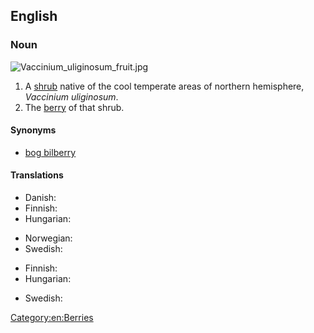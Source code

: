 {{wikipedia|vaccinium uliginosum}}
==English==

===Noun===
[[File:Vaccinium_uliginosum_fruit.jpg|thumb|right]]
{{en-noun|sg=[[northern]] [[bilberry]]|northern bilberries}}

# A [[shrub]] native of the cool temperate areas of northern hemisphere, ''Vaccinium uliginosum''.
# The [[berry]] of that shrub.

====Synonyms====
* [[bog bilberry]]

====Translations====
{{trans-top|shrub}}
* Danish: {{t|da|mose-bølle}}
* Finnish: {{t-|fi|juolukka}}
* Hungarian: {{t|hu|hamvas áfonya}}
{{trans-mid}}
* Norwegian: {{t|no|blokkebær|n}}
* Swedish: {{t+|sv|odon|n}}
{{trans-bottom}}

{{trans-top|berry}}
* Finnish: {{t-|fi|juolukka}}
* Hungarian: {{t|hu|hamvas áfonya}}
{{trans-mid}}
* Swedish: {{t+|sv|odon|n}}
{{trans-bottom}}

[[Category:en:Berries]]